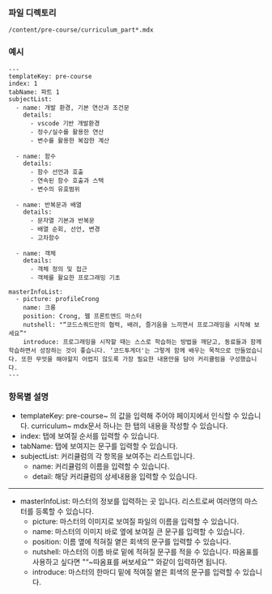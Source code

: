<!-- Custom-MDX-Documentation.mdx -->

### 파일 디렉토리

`/content/pre-course/curriculum_part*.mdx`

### 예시

```
---
templateKey: pre-course
index: 1
tabName: 파트 1
subjectList:
  - name: 개발 환경, 기본 연산과 조건문
    details:
      - vscode 기반 개발환경
      - 정수/실수를 활용한 연산
      - 변수를 활용한 복잡한 계산

  - name: 함수
    details:
      - 함수 선언과 호출
      - 연속된 함수 호출과 스택
      - 변수의 유효범위

  - name: 반복문과 배열
    details:
      - 문자열 기본과 반복문
      - 배열 순회, 선언, 변경
      - 고차함수

  - name: 객체
    details:
      - 객체 정의 및 접근
      - 객체를 활요한 프로그래밍 기초

masterInfoList:
  - picture: profileCrong
    name: 크롱
    position: Crong, 웹 프론트엔드 마스터
    nutshell: "“코드스쿼드만의 협력, 배려, 즐거움을 느끼면서 프로그래밍을 시작해 보세요”"
    introduce: 프로그래밍을 시작할 때는 스스로 학습하는 방법을 깨닫고, 동료들과 함께 학습하면서 성장하는 것이 좋습니다. ‘코드투게더'는 그렇게 함께 배우는 목적으로 만들었습니다. 또한 무엇을 해야할지 어렵지 않도록 가장 필요한 내용만을 담아 커리큘럼을 구성했습니다.
---
```

### 항목별 설명

- templateKey: pre-course~ 의 값을 입력해 주어야 페이지에서 인식할 수 있습니다. curriculum~ mdx문서 하나는 한 탭의 내용을 작성할 수 있습니다.
- index: 탭에 보여질 순서를 입력할 수 있습니다.
- tabName: 탭에 보여지는 문구를 입력할 수 있습니다.
- subjectList: 커리큘럼의 각 항목을 보여주는 리스트입니다.
  - name: 커리큘럼의 이름을 입력할 수 있습니다.
  - detail: 해당 커리큘럼의 상세내용을 입력할 수 있습니다.

---

- masterInfoList: 마스터의 정보를 입력하는 곳 입니다. 리스트로써 여러명의 마스터를 등록할 수 있습니다.
  - picture: 마스터의 이미지로 보여질 파일의 이름을 입력할 수 있습니다.
  - name: 마스터의 이미지 바로 옆에 보여질 큰 문구를 입력할 수 있습니다.
  - position: 이름 옆에 적혀질 옅은 회색의 문구를 입력할 수 있습니다.
  - nutshell: 마스터의 이름 바로 밑에 적혀질 문구를 적을 수 있습니다. 따옴표를 사용하고 싶다면 "“~따옴표를 써보세요”" 와같이 입력하면 됩니다.
  - introduce: 마스터의 한마디 밑에 적여질 옅은 회색의 문구를 입력할 수 있습니다.
